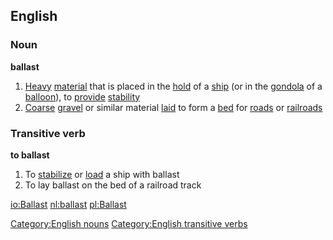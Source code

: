 ==English==
===Noun===
'''ballast'''
#[[Heavy]] [[material]] that is placed in the [[hold]] of a [[ship]] (or in the [[gondola]] of a [[balloon]]), to [[provide]] [[stability]]
#[[Coarse]] [[gravel]] or similar material [[laid]] to form a [[bed]] for [[road]]s or [[railroad]]s
===Transitive verb===
'''to ballast'''
#To [[stabilize]] or [[load]] a ship with ballast
#To lay ballast on the bed of a railroad track
[[Category:English nouns]]
[[Category:English transitive verbs]]

[[io:Ballast]]
[[nl:ballast]]
[[pl:Ballast]]